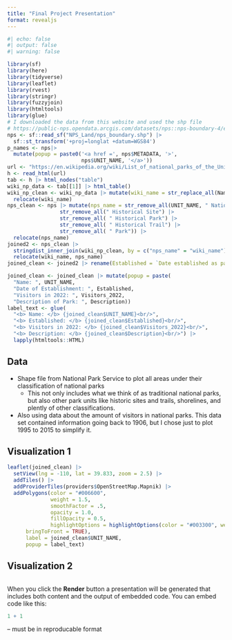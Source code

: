 ```yaml
---
title: "Final Project Presentation"
format: revealjs
---
```

```r
#| echo: false
#| output: false
#| warning: false 

library(sf)
library(here)
library(tidyverse)
library(leaflet)
library(rvest)
library(stringr)
library(fuzzyjoin)
library(htmltools)
library(glue)
# I downloaded the data from this website and used the shp file 
# https://public-nps.opendata.arcgis.com/datasets/nps::nps-boundary-4/explore?location=37.015375%2C-81.906543%2C6.00
nps <- sf::read_sf("NPS_Land/nps_boundary.shp") |>
  sf::st_transform('+proj=longlat +datum=WGS84')
p_names <- nps|>
  mutate(popup = paste0('<a href =', nps$METADATA, '>',
                        nps$UNIT_NAME, '</a>'))
url <- "https://en.wikipedia.org/wiki/List_of_national_parks_of_the_United_States"
h <- read_html(url)
tab <- h |> html_nodes("table")
wiki_np_data <- tab[[1]] |> html_table()
wiki_np_clean <- wiki_np_data |> mutate(wiki_name = str_replace_all(Name, "[^[:alnum:]]", " ")) |>
  relocate(wiki_name)
nps_clean <- nps |> mutate(nps_name = str_remove_all(UNIT_NAME, " National") |>
                 str_remove_all(" Historical Site") |> 
                 str_remove_all( " Historical Park") |>
                 str_remove_all( " Historical Trail") |>
                 str_remove_all( " Park")) |>
  relocate(nps_name)
joined2 <- nps_clean |>
  stringdist_inner_join(wiki_np_clean, by = c("nps_name" = "wiki_name"), max_dist = 3) |>
  relocate(wiki_name, nps_name)
joined_clean <- joined2 |> rename(Established = `Date established as park[12]`, Area = `Area (2023)[8]`, Visitors_2022 = `Recreation visitors (2022)[11]`) 

joined_clean <- joined_clean |> mutate(popup = paste(
  "Name: ", UNIT_NAME,
  "Date of Establishment: ", Established,
  "Visitors in 2022: ", Visitors_2022,
  "Description of Park: ", Description))
label_text <- glue(
  "<b> Name: </b> {joined_clean$UNIT_NAME}<br/>",
  "<b> Established: </b> {joined_clean$Established}<br/>",
  "<b> Visitors in 2022: </b> {joined_clean$Visitors_2022}<br/>",
  "<b> Description: </b> {joined_clean$Description}<br/>") |>
  lapply(htmltools::HTML)
```




## Data
* Shape file from National Park Service to plot all areas under their classification of national parks
  * This not only includes what we think of as traditional national parks, but also other park units like historic sites and trails, shorelines, and plently of other classifications.
* Also using data about the amount of visitors in national parks. This data set contained information going back to 1906, but I chose just to plot 1995 to 2015 to simplify it. 

## Visualization 1
```r
leaflet(joined_clean) |>
  setView(lng = -110, lat = 39.833, zoom = 2.5) |>
  addTiles() |>
  addProviderTiles(providers$OpenStreetMap.Mapnik) |>
  addPolygons(color = "#006600",
              weight = 1.5,
              smoothFactor = .5,
              opacity = 1.0, 
              fillOpacity = 0.5,
              highlightOptions = highlightOptions(color = "#003300", weight = 2,
      bringToFront = TRUE),
      label = joined_clean$UNIT_NAME,
      popup = label_text)
```

## Visualization 2
```r

```



When you click the **Render** button a presentation will be generated that includes both content and the output of embedded code. You can embed code like this:

```r
1 + 1
```

-- must be in reproducable format 
